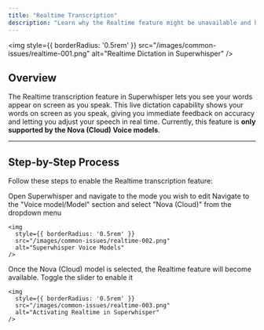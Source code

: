 ```yaml
---
title: "Realtime Transcription"
description: "Learn why the Realtime feature might be unavailable and how to enable it in Superwhisper"
---
```


<img
    style={{ borderRadius: '0.5rem' }}
    src="/images/common-issues/realtime-001.png"
    alt="Realtime Dictation in Superwhisper"
/>

## Overview
The Realtime transcription feature in Superwhisper lets you see your words appear on screen as you speak. This live dictation capability shows your words on screen as you speak, giving you immediate feedback on accuracy and letting you adjust your speech in real time. Currently, this feature is **only supported by the Nova (Cloud) Voice models**.

---
## Step-by-Step Process
Follow these steps to enable the Realtime transcription feature:

<Steps>
  <Step title="Access Your Mode">
    Open Superwhisper and navigate to the mode you wish to edit
  </Step>
  
  <Step title="Select Nova (Cloud) Voice Model">
    Navigate to the "Voice model/Model" section and select "Nova (Cloud)" from the dropdown menu
    
    <img
      style={{ borderRadius: '0.5rem' }}
      src="/images/common-issues/realtime-002.png"
      alt="Superwhisper Voice Models"
    />

  </Step>

  <Step title="Enable Realtime">
    Once the Nova (Cloud) model is selected, the Realtime feature will become available. Toggle the slider to enable it
    
    <img
      style={{ borderRadius: '0.5rem' }}
      src="/images/common-issues/realtime-003.png"
      alt="Activating Realtime in Superwhisper"
    />
  </Step>
</Steps>